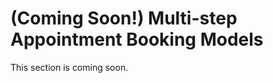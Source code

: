 # (Coming Soon!) Multi-step Appointment Booking Models

:::{.callout-note}
This section is coming soon.
:::

